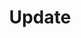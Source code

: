 ---
title: "Update"
description: "This page explains how to modify existing data using PUT endpoints. Learn about updating records, partial updates, and examples of update operations, as well as view a full comprehensive list of all existing PUT endpoints in the codebase. "
---